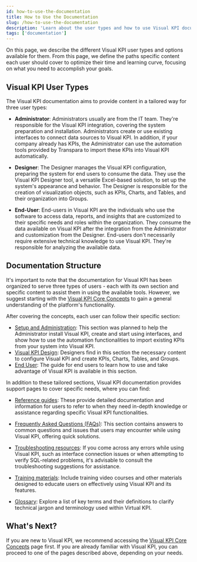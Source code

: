 ```yaml
---
id: how-to-use-the-documentation
title: How to Use the Documentation
slug: /how-to-use-the-documentation
description: 'Learn about the user types and how to use Visual KPI documentation.'
tags: ['documentation']
---
```


On this page, we describe the different Visual KPI user types and options available for them. From this page, we define the paths specific content each user should cover to optimize their time and learning curve, focusing on what you need to accomplish your goals.

## Visual KPI User Types

The Visual KPI documentation aims to provide content in a tailored way for three user types:

- **Administrator**: Administrators usually are from the IT team. They're responsible for the Visual KPI integration, covering the system preparation and installation. Administrators create or use existing interfaces to connect data sources to Visual KPI. In addition, if your company already has KPIs, the Administrator can use the automation tools provided by Transpara to import these KPIs into Visual KPI automatically.

- **Designer**: The Designer manages the Visual KPI configuration, preparing the system for end users to consume the data. They use the Visual KPI Designer tool, a versatile Excel-based solution, to set up the system's appearance and behavior. The Designer is responsible for the creation of visualization objects, such as KPIs, Charts, and Tables, and their organization into Groups.

- **End-User**: End-users in Visual KPI are the individuals who use the software to access data, reports, and insights that are customized to their specific needs and roles within the organization. They consume the data available on Visual KPI after the integration from the Administrator and customization from the Designer. End-users don't necessarily require extensive technical knowledge to use Visual KPI. They're responsible for analyzing the available data.

## Documentation Structure

It's important to note that the documentation for Visual KPI has been organized to serve three types of users - each with its own section and specific content to assist them in using the available tools. However, we suggest starting with the [Visual KPI Core Concepts](/docs/core-concepts) to gain a general understanding of the platform's functionality.

After covering the concepts, each user can follow their specific section:

- [Setup and Administration](/docs/setup-and-administration): This section was planned to help the Administrator install Visual KPI, create and start using interfaces, and show how to use the automation functionalities to import existing KPIs from your system into Visual KPI.
- [Visual KPI Design](/docs/visual-kpi-design/overview): Designers find in this section the necessary content to configure Visual KPI and create KPIs, Charts, Tables, and Groups.
- [End User](/docs/end-user/overview): The guide for end users to learn how to use and take advantage of Visual KPI is available in this section.

In addition to these tailored sections, Visual KPI documentation provides support pages to cover specific needs, where you can find:

- [Reference guides](/docs/references): These provide detailed documentation and information for users to refer to when they need in-depth knowledge or assistance regarding specific Visual KPI functionalities.

- [Frequently Asked Questions (FAQs)](/docs/faqs): This section contains answers to common questions and issues that users may encounter while using Visual KPI, offering quick solutions.

- [Troubleshooting resources](/docs/troubleshooting): If you come across any errors while using Visual KPI, such as interface connection issues or when attempting to verify SQL-related problems, it's advisable to consult the troubleshooting suggestions for assistance.

- [Training materials](/docs/training): Include training video courses and other materials designed to educate users on effectively using Visual KPI and its features.

- [Glossary](/docs/glossary): Explore a list of key terms and their definitions to clarify technical jargon and terminology used within Virtual KPI.

## What's Next?

If you are new to Visual KPI, we recommend accessing the [Visual KPI Core Concepts](/docs/core-concepts) page first. If you are already familiar with Visual KPI, you can proceed to one of the pages described above, depending on your needs.
